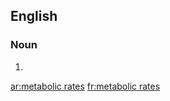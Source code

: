 
==English==

===Noun===
{{head|en|noun plural form}}

# {{plural of|metabolic rate|lang=en}}

[[ar:metabolic rates]]
[[fr:metabolic rates]]